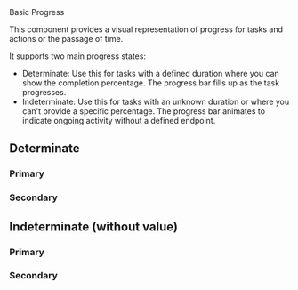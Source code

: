 
<Meta of={Progress} />
<Title>Components/Progress</Title>
<Subtitle>Basic Progress</Subtitle>

<Primary />
<Controls />

This component provides a visual representation of progress for tasks and actions or the passage of time.

It supports two main progress states:

- Determinate: Use this for tasks with a defined duration where you can show the completion percentage. The progress bar fills up as the task progresses.
- Indeterminate: Use this for tasks with an unknown duration or where you can't provide a specific percentage. The progress bar animates to indicate ongoing activity without a defined endpoint.

## Determinate

### Primary

<Canvas of={Progress.Primary} />

### Secondary

<Canvas of={Progress.Secondary} />

## Indeterminate (without value)

### Primary

<Canvas of={Progress.IndeterminatePrimary} />

### Secondary

<Canvas of={Progress.IndeterminateSecondary} />
